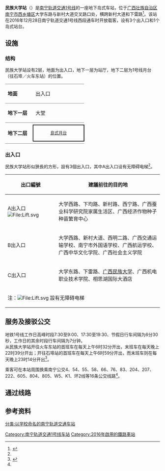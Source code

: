 {{Station Infobox
|Station Name= 民族大学站<br><small>Camh Minzcuz Dayoz</small>
|Engname     = <small>Guangxi University for Nationalities Station</small>
|Linecolor1  = #{{南宁轨道交通标志色|1}}
|Image       =  南宁地铁民族大学站.jpg
|ImageTitle  = 
|Number      = 
|Location    = [[广西壮族自治区|广西壮族自治区]][[南宁市|南宁市]][[西乡塘区|西乡塘区]]大学东路
|Coord       = {{coord|22|50|24.44|N|108|13|44.48|E|type:railway}}
|Line        = [[南宁轨道交通|南宁轨道交通]]{{南宁轨道交通线路名|1}}
|Platform    = 1个[[岛式站台|岛式站台]]
|Exit        = 3个出入口
|Time        = 2016年12月28日
|Time First  = {{南宁轨道交通线路名|1}}<br />往[[石埠站|石埠站]]方向：06:59<br />往[[南宁东站|火车东站]]方向：06:32
|Time Last   = {{南宁轨道交通线路名|1}}<br />往[[石埠站|石埠站]]方向：23:14<br />往[[南宁东站|火车东站]]方向：22:39
}}

'''民族大学站'''（{{lang-za|Camh Minzcuz Dayoz}}）是[[南宁轨道交通|南宁轨道交通]][[南宁轨道交通1号线|1号线]]的一座地下岛式车站，位于[[广西壮族自治区|广西壮族自治区]][[南宁市|南宁市]][[西乡塘区|西乡塘区]]大学东路与新村大道交叉路口处，横跨新村大道和下雷路<ref name=zhaobao>{{cite news|title=1号线西段站点地图 出行必备|url=http://ngzb.gxnews.com.cn/html/2016-12/28/content_1348243.htm|author=赵劲松|date=2016-12-28|work=南国早报|publisher=广西日报传媒集团|pages=B8|accessdate=2017-01-07|location=南宁|deadurl=yes|archiveurl=https://web.archive.org/web/20170104162733/http://ngzb.gxnews.com.cn/html/2016-12/28/content_1348243.htm|archivedate=2017-01-04}}</ref>。该站在2016年12月28日南宁轨道交通1号线西段通车时开放载客，设有3个出入口和1个岛式站台。

== 设施 ==
=== 结构 ===
民族大学站设有2层，地面为出入口，地下一层为站厅，地下二层为1号线月台（往石埠／火车东站）的位置。
{|cellspacing=0 cellpadding=3
|-
|style="border-top:solid 1px gray;border-bottom:solid 1px gray;" width=75 valign=top|'''地面'''
|style="border-top:solid 1px gray;border-bottom:solid 1px gray;" width=150 valign=top colspan=2|出入口
|-
|style="border-bottom:solid 1px gray;" valign=top|'''地下一层'''
|style="border-bottom:solid 1px gray;" valign=top|大堂
|style="border-bottom:solid 1px gray;" valign=top|客服中心、商店、自助服務
|-
|style="border-bottom:solid 1px gray;" rowspan=6 valign=top|'''地下二层'''
|style="border-bottom:solid 1px gray;"|{{arrow|L}}
|style="border-bottom:solid 1px gray;"|{{南宁轨道交通线路名|1|c}}列車往[[石埠站|石埠]]方向
|-
|style="border:solid 2px black;font-size:smaller;text-align:center;" colspan=2|[[島式月台|島式月台]]
|-
|style="border-bottom:solid 1px gray;"|
|style="border-bottom:solid 1px gray;"|{{split text|{{南宁轨道交通线路名|1|c}}列車往[[南宁东站#地铁车站|火车东站]]方向|{{arrow|R}}}}
|}

=== 出入口 ===
民族大学站形似狹長的方形，設有3個出入口，其中A出入口设有无障碍电梯<ref name=zhaobao/>。

{| class="wikitable"
! width=150 | 出口編號 !! 建議前往的目的地
|-
| A出入口 [[File:Lift.svg|File:Lift.svg]] || 大学西路、下均路、新村路、西宁路、广西蚕业科学研究院家属生活区、广西经济作物种子种苗繁育中心
|-
| B出入口 || 大学西路、新村大道、西明二路、广西交通运输学校、南宁市外国语学校、广西航运学校、广西中华文化学院、广西社会主义学院
|-
| C出入口 || 大学东路、下雷路、[[广西民族大学|广西民族大学]]、广西机电职业技术学院、相思湖国际大酒店
|-
| bgcolor="#EEEEEE" colspan=3 | 注：[[File:Lift.svg|File:Lift.svg]] 設有无障碍电梯
|}

== 服务及接驳公交 ==
地铁1号线工作日高峰时段7∶30至9∶00、17∶30至19∶30、节假日行车间隔为6分30秒，工作日的其余时段行车间隔为7分钟。<br>
从民族大学站开往火车东站的首班车在每天上午6时32分开出，末班车在每天晚上22时39分开出；开往石埠站的首班车在每天上午6时59分开出，而末班车则在每天晚上23时14分开出<ref>{{cite web|url=http://nngdjt.com/html/service1b/|title=首末班车时刻表|publisher=南宁轨道交通集团有限责任公司|accessdate=2017-06-28|archive-date=2017-06-20|archive-url=https://web.archive.org/web/20170620194427/http://www.nngdjt.com/html/service1b/|dead-url=no}}</ref>。

乘客可在本站周围换乘南宁公交4、54、55、58、66、76、83、204、207、222、605、804、805、W5、K1、环2线等16条公交线路<ref name=zhaobao/>。

== 通过线路 ==
{{s-rail-start}}
{{s-rail|title=南宁轨道交通}}
{{s-line new|system=NanningRT|line=1|previous=西乡塘客运站|next=清川|type=P1}}
{{s-end}}

== 参考资料 ==
{{reflist}}

{{南宁轨道交通1号线车站}}

[[Category:南宁轨道交通1号线车站|Category:南宁轨道交通1号线车站]]
[[Category:2016年啟用的鐵路車站|Category:2016年啟用的鐵路車站]]
[[分类:以学校命名的南宁轨道交通车站|分类:以学校命名的南宁轨道交通车站]]